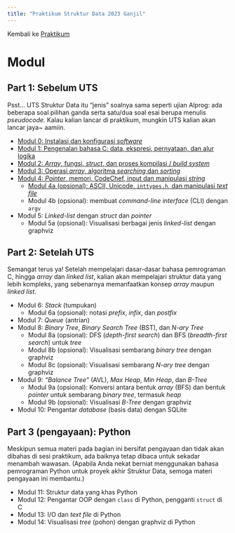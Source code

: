 ```yaml
---
title: "Praktikum Struktur Data 2023 Ganjil"
---
```


Kembali ke [Praktikum](../../../../praktikum.qmd)

# Modul

## Part 1: Sebelum UTS

Psst... UTS Struktur Data itu "jenis" soalnya sama seperti ujian Alprog: ada beberapa soal pilihan ganda serta satu/dua soal esai berupa menulis *pseudocode*. Kalau kalian lancar di praktikum, mungkin UTS kalian akan lancar jaya~ aamiin.

* [Modul 0: Instalasi dan konfigurasi *software*](Strukdat2023_Modul00.qmd)
* [Modul 1: Pengenalan bahasa C: data, ekspresi, pernyataan, dan alur logika](Strukdat2023_Modul01.qmd)
* [Modul 2: *Array*, fungsi, *struct*, dan proses kompilasi / *build system*](Strukdat2023_Modul02.qmd)
* [Modul 3: Operasi *array*, algoritma *searching* dan *sorting*](Strukdat2023_Modul03.qmd)
* [Modul 4: *Pointer*, memori, CodeChef, input dan manipulasi *string*](Strukdat2023_Modul04.qmd)
    + [Modul 4a (opsional): ASCII, Unicode, `inttypes.h`, dan manipulasi *text file*](Strukdat2023_Modul04a.qmd)
    * Modul 4b (opsional): membuat *command-line interface* (CLI) dengan `argv`
* Modul 5: *Linked-list* dengan *struct* dan *pointer*
    + Modul 5a (opsional): Visualisasi berbagai jenis *linked-list* dengan graphviz

## Part 2: Setelah UTS

Semangat terus ya! Setelah mempelajari dasar-dasar bahasa pemrograman C, hingga *array* dan *linked list*, kalian akan mempelajari struktur data yang lebih kompleks, yang sebenarnya memanfaatkan konsep *array* maupun *linked list*.

* Modul 6: *Stack* (tumpukan)
    + Modul 6a (opsional): notasi *prefix*, *infix*, dan *postfix*
* Modul 7: *Queue* (antrian)
* Modul 8: *Binary Tree*, *Binary Search Tree* (BST), dan *N-ary Tree*
    + Modul 8a (opsional): DFS (*depth-first search*) dan BFS (*breadth-first search*) untuk *tree*
    + Modul 8b (opsional): Visualisasi sembarang *binary tree* dengan graphviz
    + Modul 8c (opsional): Visualisasi sembarang *N-ary tree* dengan graphviz
* Modul 9: *"Balance Tree"* (AVL), *Max Heap*, *Min Heap*, dan *B-Tree*
    + Modul 9a (opsional): Konversi antara bentuk *array* (BFS) dan bentuk *pointer* untuk sembarang *binary tree*, termasuk *heap*
    + Modul 9b (opsional): Visualisasi *B-Tree* dengan graphviz
* Modul 10: Pengantar *database* (basis data) dengan SQLite

## Part 3 (pengayaan): Python

Meskipun semua materi pada bagian ini bersifat pengayaan dan tidak akan dibahas di sesi praktikum, ada baiknya tetap dibaca untuk sekadar menambah wawasan. (Apabila Anda nekat berniat menggunakan bahasa pemrograman Python untuk proyek akhir Struktur Data, semoga materi pengayaan ini membantu.)

* Modul 11: Struktur data yang khas Python
* Modul 12: Pengantar OOP dengan `class` di Python, pengganti `struct` di C
* Modul 13: I/O dan *text file* di Python
* Modul 14: Visualisasi *tree* (pohon) dengan graphviz di Python